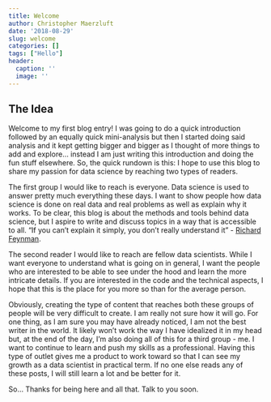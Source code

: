 ```yaml
---
title: Welcome
author: Christopher Maerzluft
date: '2018-08-29'
slug: welcome
categories: []
tags: ["Hello"]
header:
  caption: ''
  image: ''
---
```


## The Idea

Welcome to my first blog entry! I was going to do a quick introduction followed by an equally quick mini-analysis but then I started doing said analysis and it kept getting bigger and bigger as I thought of more things to add and explore... instead I am just writing this introduction and doing the fun stuff elsewhere. So, the quick rundown is this: I hope to use this blog to share my passion for data science by reaching two types of readers.  

The first group I would like to reach is everyone. Data science is used to answer pretty much everything these days. I want to show people how data science is done on real data and real problems as well as explain why it works. To be clear, this blog is about the methods and tools behind data science, but I aspire to write and discuss topics in a way that is accessible to all. "If you can't explain it simply, you don't really understand it" - [Richard Feynman](https://kottke.org/17/06/if-you-cant-explain-something-in-simple-terms-you-dont-understand-it).

The second reader I would like to reach are fellow data scientists. While I want everyone to understand what is going on in general, I want the people who are interested to be able to see under the hood and learn the more intricate details. If you are interested in the code and the technical aspects, I hope that this is the place for you more so than for the average person.  

Obviously, creating the type of content that reaches both these groups of people will be very difficult to create. I am really not sure how it will go. For one thing, as I am sure you may have already noticed, I am not the best writer in the world. It likely won't work the way I have idealized it in my head but, at the end of the day, I'm also doing all of this for a third group - me. I want to continue to learn and push my skills as a professional. Having this type of outlet gives me a product to work toward so that I can see my growth as a data scientist in practical term. If no one else reads any of these posts, I will still learn a lot and be better for it.
  
So... Thanks for being here and all that. Talk to you soon.